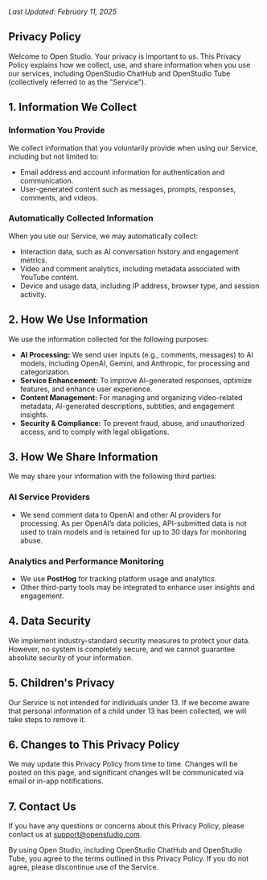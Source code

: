 _Last Updated: February 11, 2025_

## Privacy Policy

Welcome to Open Studio. Your privacy is important to us. This Privacy Policy explains how we collect, use, and share information when you use our services, including OpenStudio ChatHub and OpenStudio Tube (collectively referred to as the "Service").

## 1. Information We Collect

### Information You Provide
We collect information that you voluntarily provide when using our Service, including but not limited to:
- Email address and account information for authentication and communication.
- User-generated content such as messages, prompts, responses, comments, and videos.

### Automatically Collected Information
When you use our Service, we may automatically collect:
- Interaction data, such as AI conversation history and engagement metrics.
- Video and comment analytics, including metadata associated with YouTube content.
- Device and usage data, including IP address, browser type, and session activity.

## 2. How We Use Information
We use the information collected for the following purposes:
- **AI Processing:** We send user inputs (e.g., comments, messages) to AI models, including OpenAI, Gemini, and Anthropic, for processing and categorization.
- **Service Enhancement:** To improve AI-generated responses, optimize features, and enhance user experience.
- **Content Management:** For managing and organizing video-related metadata, AI-generated descriptions, subtitles, and engagement insights.
- **Security & Compliance:** To prevent fraud, abuse, and unauthorized access, and to comply with legal obligations.

## 3. How We Share Information
We may share your information with the following third parties:

### AI Service Providers
- We send comment data to OpenAI and other AI providers for processing. As per OpenAI’s data policies, API-submitted data is not used to train models and is retained for up to 30 days for monitoring abuse.

### Analytics and Performance Monitoring
- We use **PostHog** for tracking platform usage and analytics.
- Other third-party tools may be integrated to enhance user insights and engagement.

## 4. Data Security
We implement industry-standard security measures to protect your data. However, no system is completely secure, and we cannot guarantee absolute security of your information.

## 5. Children's Privacy
Our Service is not intended for individuals under 13. If we become aware that personal information of a child under 13 has been collected, we will take steps to remove it.

## 6. Changes to This Privacy Policy
We may update this Privacy Policy from time to time. Changes will be posted on this page, and significant changes will be communicated via email or in-app notifications.

## 7. Contact Us
If you have any questions or concerns about this Privacy Policy, please contact us at support@openstudio.com.

By using Open Studio, including OpenStudio ChatHub and OpenStudio Tube, you agree to the terms outlined in this Privacy Policy. If you do not agree, please discontinue use of the Service.

